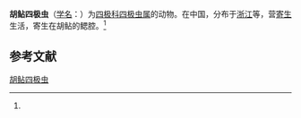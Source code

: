 {{Speciesbox
| name = 胡鲇四极虫
| status = 
| status_system = 
| image = 
| genus = Chloromyxum
| species = clariatis
| authority = (Wu, Wang et Jiang, 1985)<ref name='id9300'>{{cite web| url =http://www.bioinfo.cn/db05/BjdwSpecies.php?action=view&id=9300| title =胡鲇四极虫| work =《中国动物物种编目数据库》| publisher =中国科学院微生物研究所| author =中国科学院动物研究所| accessdate =2009-04-16| deadurl =yes| archiveurl =https://web.archive.org/web/20160305055918/http://www.bioinfo.cn/db05/BjdwSpecies.php?action=view&id=9300| archivedate =2016-03-05}}</ref>
}}

'''胡鲇四极虫'''（[[学名|学名]]：{{lang|la|''Chloromyxum clariatis''}}）为[[四极科|四极科]][[四极虫属|四极虫属]]的动物。在中国，分布于[[浙江|浙江]]等，营[[寄生|寄生]]生活，寄生在胡鲇的鳃腔。<ref name='id9300'/>

== 参考文献 ==
{{reflist}}

{{Wikispecies|Chloromyxum clariatis}}

[[Category:四极虫属|胡鲇四极虫]]


{{Cnidarian-stub}}